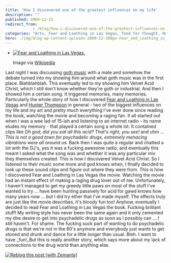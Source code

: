 ```yaml
---
title: 'How I discovered one of the greatest influences on my life'
description: ""
published: 2009-12-15
redirect_from: 
            - /blog/how-i-discovered-one-of-the-greatest-influences-on-my-life/swizec/982
categories: "Arts, Fear and Loathing in Las Vegas, food for thought, Hunter Thompson, life, Uncategorized"
hero: ./img/blog-wp-content-uploads-2009-12-300px-Fear_and_Loathing_in_Las_Vegas.jpg
---
```

- [![Fear and Loathing in Las Vegas.](./img/blog-wp-content-uploads-2009-12-300px-Fear_and_Loathing_in_Las_Vegas.jpg)](http://en.wikipedia.org/wiki/Image:Fear_and_Loathing_in_Las_Vegas.jpg)

  Image via [Wikipedia](http://en.wikipedia.org/wiki/Image:Fear_and_Loathing_in_Las_Vegas.jpg)

Last night I was discussing [goth music](http://en.wikipedia.org/wiki/Gothic_rock "Gothic rock") with a mate and somehow the debate turned into my showing him around what goth music was in the first place. Blahblahblah. This eventually led to my showing him Velvet Acid Christ, which I still don&#x27;t know whether they&#x27;re goth or industrial. And then I showed him a certain song. It triggered memories, many memories. Particularly the whole story of how I discovered [Fear and Loathing in Las Vegas](http://en.wikipedia.org/wiki/Fear_and_Loathing_in_Las_Vegas "Fear and Loathing in Las Vegas") and [Hunter Thompson](http://en.wikipedia.org/wiki/Hunter_S._Thompson "Hunter S. Thompson") in general - two of the biggest influences on my life and my art and pretty much everything I&#x27;ve ever done since reading the book, watching the movie and becoming a raging fan. It all started out when I was a wee lad of 15-ish and listening to an internet radio - its name eludes my memory - that played a certain song a whole lot. It contained clips like _Oh god, did you eat all this acid? That&#x27;s right, you see!_ and uhm ... _This is not a good town for psychadelic drugs, extremely menacing vibrations were all around us._ Back then I was quite a regular and chatted a lot with the DJ&#x27;s, yes it was a fucking awesome radio, and eventually this meant I asked what the song was and whether it was any particular mix they themselves created. This is how I discovered Velvet Acid Christ. So I listened to their music some more and god knows when, I finally decided to look up these sound clips and figure out where they were from. This is how I discovered Fear and Loathing in Las Vegas the movie. Watching the movie had an instant effect of making a raging drug lover out of me. Unfortunately, I haven&#x27;t managed to get my greedy little paws on most of the stuff I&#x27;ve wanted to try ... have been hunting passively for acid for gawd knows how many years now ... but I did try ether that I&#x27;ve made myself. The effects truly are just like the movie describes, it&#x27;s bloody fun too! Anyhow, eventually I decided to read Fear and Loathing in Las Vegas the book. Fucking brilliant stuff! My writing style has never been the same again and it only cemented my dire desire to get into psychadelic drugs as soon as I possibly can ... I still haven&#x27;t. For shame. The fucking suck part of wanting to do psychadelic drugs is that we&#x27;re not in the 60&#x27;s anymore and everybody just wants to get stoned and drunk and dance for a little longer than usual. Bleh. I want to have _fun!_But this is really another story, which says more about my lack of connections to the drug world than anything else.

[![Reblog this post \[with Zemanta\]](http://img.zemanta.com/reblog_e.png?x-id=e3980dd6-72e8-4553-a085-5ee0f56a6451)](http://reblog.zemanta.com/zemified/e3980dd6-72e8-4553-a085-5ee0f56a6451/ "Reblog this post \[with Zemanta]")
